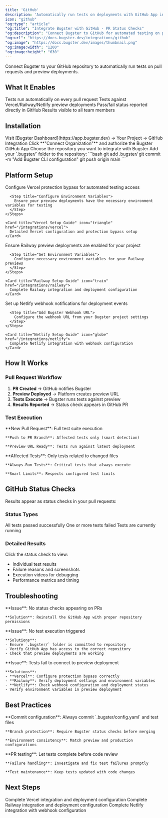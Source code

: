 ```yaml
---
title: 'GitHub'
description: 'Automatically run tests on deployments with GitHub App integration'
icon: "github"
"og:type": "article"
"og:title": "Integrate Bugster with GitHub - PR Status Checks"
"og:description": "Connect Bugster to GitHub for automated testing on pull requests with status checks, preview deployment testing, and team collaboration workflows."
"og:url": "https://docs.bugster.dev/integrations/github"
"og:image": "https://docs.bugster.dev/images/thumbnail.png"
"og:image:width": "1200"
"og:image:height": "630"
---
```



Connect Bugster to your GitHub repository to automatically run tests on pull requests and preview deployments.

## What It Enables

<CardGroup cols={2}>
  <Card title="Automated Testing" icon="robot">
    Tests run automatically on every pull request
  </Card>
  <Card title="Preview Testing" icon="eye">
    Tests against Vercel/Railway/Netlify preview deployments
  </Card>
  <Card title="PR Status Checks" icon="code-pull-request">
    Pass/fail status reported directly in GitHub
  </Card>
  <Card title="Team Visibility" icon="users">
    Results visible to all team members
  </Card>
</CardGroup>

## Installation

<Steps>
  <Step title="Access GitHub Integration">
    Visit [Bugster Dashboard](https://app.bugster.dev) → Your Project → GitHub Integration
  </Step>
  
  <Step title="Install GitHub App">
    Click **"Connect Organization"** and authorize the Bugster GitHub App
  </Step>
  
  <Step title="Select Repository">
    Choose the repository you want to integrate with Bugster
  </Step>
  
  <Step title="Commit Configuration">
    Add your `.bugster/` folder to the repository:
    ```bash
    git add .bugster/
    git commit -m "Add Bugster CLI configuration"
    git push origin main
    ```
  </Step>
</Steps>

## Platform Setup

<Tabs>
  <Tab title="Vercel" icon="triangle">
    <Steps>
      <Step title="Enable Preview Access">
        Configure Vercel protection bypass for automated testing access
      </Step>
      
      <Step title="Configure Environment Variables">
        Ensure your preview deployments have the necessary environment variables for testing
      </Step>
    </Steps>

    <Card title="Vercel Setup Guide" icon="triangle" href="/integrations/vercel">
      Detailed Vercel configuration and protection bypass setup
    </Card>
  </Tab>

  <Tab title="Railway" icon="train">
    <Steps>
      <Step title="Configure Preview Deployments">
        Ensure Railway preview deployments are enabled for your project
      </Step>
      
      <Step title="Set Environment Variables">
        Configure necessary environment variables for your Railway previews
      </Step>
    </Steps>

    <Card title="Railway Setup Guide" icon="train" href="/integrations/railway">
      Complete Railway integration and deployment configuration
    </Card>
  </Tab>

  <Tab title="Netlify" icon="globe">
    <Steps>
      <Step title="Configure Webhook Notifications">
        Set up Netlify webhook notifications for deployment events
      </Step>
      
      <Step title="Add Bugster Webhook URL">
        Configure the webhook URL from your Bugster project settings
      </Step>
    </Steps>

    <Card title="Netlify Setup Guide" icon="globe" href="/integrations/netlify">
      Complete Netlify integration with webhook configuration
    </Card>
  </Tab>
</Tabs>

## How It Works

### Pull Request Workflow

1. **PR Created** → GitHub notifies Bugster
2. **Preview Deployed** → Platform creates preview URL  
3. **Tests Execute** → Bugster runs tests against preview
4. **Results Reported** → Status check appears in GitHub PR

### Test Execution

<AccordionGroup>
  <Accordion title="Automatic Triggers" icon="zap">
    **New Pull Request**: Full test suite execution
    
    **Push to PR Branch**: Affected tests only (smart detection)
    
    **Preview URL Ready**: Tests run against latest deployment
  </Accordion>
  
  <Accordion title="Test Selection" icon="filter">
    **Affected Tests**: Only tests related to changed files
    
    **Always-Run Tests**: Critical tests that always execute
    
    **Smart Limits**: Respects configured test limits
  </Accordion>
</AccordionGroup>

## GitHub Status Checks

Results appear as status checks in your pull requests:

### Status Types

<CardGroup cols={3}>
  <Card title="Passed" icon="check" color="#green">
    All tests passed successfully
  </Card>
  <Card title="Failed" icon="x" color="#red">
    One or more tests failed
  </Card>
  <Card title="Pending" icon="clock" color="#yellow">
    Tests are currently running
  </Card>
</CardGroup>

### Detailed Results

Click the status check to view:
- Individual test results
- Failure reasons and screenshots
- Execution videos for debugging
- Performance metrics and timing

## Troubleshooting

<AccordionGroup>
  <Accordion title="GitHub App not installed">
    **Issue**: No status checks appearing on PRs
    
    **Solution**: Reinstall the GitHub App with proper repository permissions
  </Accordion>
  
  <Accordion title="Tests not running on PRs">
    **Issue**: No test execution triggered
    
    **Solutions**:
    - Ensure `.bugster/` folder is committed to repository
    - Verify GitHub App has access to the correct repository
    - Check that preview deployments are working
  </Accordion>
  
  <Accordion title="Preview URL not accessible">
    **Issue**: Tests fail to connect to preview deployment
    
    **Solutions**:
    - **Vercel**: Configure protection bypass correctly
    - **Railway**: Verify deployment settings and environment variables
    - **Netlify**: Check webhook configuration and deployment status
    - Verify environment variables in preview deployment
  </Accordion>
</AccordionGroup>

## Best Practices

<CardGroup cols={1}>
  <Card title="Repository Setup" icon="folder-open">
    **Commit configuration**: Always commit `.bugster/config.yaml` and test files
    
    **Branch protection**: Require Bugster status checks before merging
    
    **Environment consistency**: Match preview and production configurations
  </Card>
  
  <Card title="Team Workflow" icon="people-group">
    **PR testing**: Let tests complete before code review
    
    **Failure handling**: Investigate and fix test failures promptly
    
    **Test maintenance**: Keep tests updated with code changes
  </Card>
</CardGroup>

## Next Steps

<CardGroup cols={3}>
  <Card title="Vercel Setup Guide" icon="triangle" href="/integrations/vercel">
    Complete Vercel integration and deployment configuration
  </Card>

  <Card title="Railway Setup Guide" icon="train" href="/integrations/railway">
    Complete Railway integration and deployment configuration
  </Card>

  <Card title="Netlify Setup Guide" icon="globe" href="/integrations/netlify">
    Complete Netlify integration with webhook configuration
  </Card>
</CardGroup>